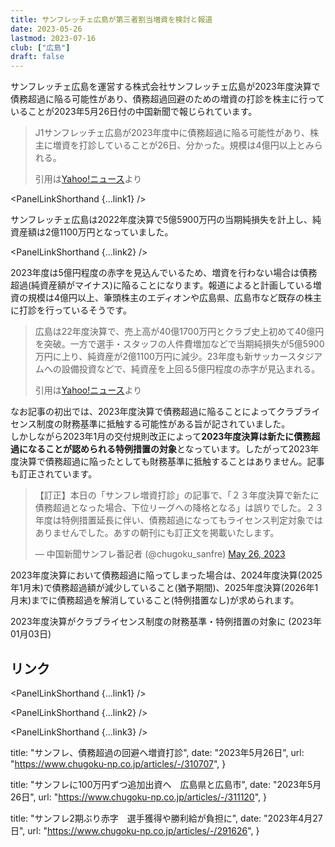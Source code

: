 ```yaml
---
title: サンフレッチェ広島が第三者割当増資を検討と報道
date: 2023-05-26
lastmod: 2023-07-16
club: ["広島"]
draft: false
---
```


サンフレッチェ広島を運営する株式会社サンフレッチェ広島が2023年度決算で債務超過に陥る可能性があり、債務超過回避のための増資の打診を株主に行っていることが2023年5月26日付の中国新聞で報じられています。

<Blockquote {...link1}>
  J1サンフレッチェ広島が2023年度中に債務超過に陥る可能性があり、株主に増資を打診していることが26日、分かった。規模は4億円以上とみられる。

  <SubParagraph>引用は[Yahoo!ニュース](https://news.yahoo.co.jp/articles/ec2f5e74497aeed68cf7992e8665258513a78fde)より</SubParagraph>
</Blockquote>

<PanelLinkShorthand {...link1} />

<Ad />

サンフレッチェ広島は2022年度決算で5億5900万円の当期純損失を計上し、純資産額は2億1100万円となっていました。

<PanelLinkShorthand {...link2} />

2023年度は5億円程度の赤字を見込んでいるため、増資を行わない場合は債務超過(純資産額がマイナス)に陥ることになります。報道によると計画している増資の規模は4億円以上、筆頭株主のエディオンや広島県、広島市など既存の株主に打診を行っているそうです。

<Blockquote {...link1}>
  広島は22年度決算で、売上高が40億1700万円とクラブ史上初めて40億円を突破。一方で選手・スタッフの人件費増加などで当期純損失が5億5900万円に上り、純資産が2億1100万円に減少。23年度も新サッカースタジアムへの設備投資などで、純資産を上回る5億円程度の赤字が見込まれる。

  <SubParagraph>引用は[Yahoo!ニュース](https://news.yahoo.co.jp/articles/ec2f5e74497aeed68cf7992e8665258513a78fde)より</SubParagraph>
</Blockquote>

なお記事の初出では、2023年度決算で債務超過に陥ることによってクラブライセンス制度の財務基準に抵触する可能性がある旨が記されていました。  
しかしながら2023年1月の交付規則改正によって**2023年度決算は新たに債務超過になることが認められる特例措置の対象**となっています。したがって2023年度決算で債務超過に陥ったとしても財務基準に抵触することはありません。記事も訂正されています。

<blockquote className="twitter-tweet">
  <p lang="ja" dir="ltr">【訂正】本日の「サンフレ増資打診」の記事で、「２３年度決算で新たに債務超過となった場合、下位リーグへの降格となる」は誤りでした。２３年度は特例措置延長に伴い、債務超過になってもライセンス判定対象ではありませんでした。あすの朝刊にも訂正文を掲載いたします。</p>
  &mdash; 中国新聞サンフレ番記者 (@chugoku_sanfre) <a href="https://twitter.com/chugoku_sanfre/status/1662026245314584576?ref_src=twsrc%5Etfw">May 26, 2023</a>
</blockquote>

2023年度決算において債務超過に陥ってしまった場合は、2024年度決算(2025年1月末)で債務超過額が減少していること(猶予期間)、2025年度決算(2026年1月末)までに債務超過を解消していること(特例措置なし)が求められます。

<PanelLink href="/posts/2023/01/clublicense-2023-f01/">2023年度決算がクラブライセンス制度の財務基準・特例措置の対象に (2023年01月03日)</PanelLink>

## リンク

<PanelLinkShorthand {...link1} />

<PanelLinkShorthand {...link2} />

<PanelLinkShorthand {...link3} />

  title: "サンフレ、債務超過の回避へ増資打診",
  date: "2023年5月26日",
  url: "https://www.chugoku-np.co.jp/articles/-/310707",
}

  title: "サンフレに100万円ずつ追加出資へ　広島県と広島市",
  date: "2023年5月26日",
  url: "https://www.chugoku-np.co.jp/articles/-/311120",
}

  title: "サンフレ2期ぶり赤字　選手獲得や勝利給が負担に",
  date: "2023年4月27日",
  url: "https://www.chugoku-np.co.jp/articles/-/291626",
}
